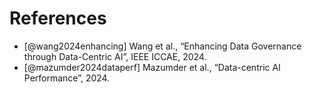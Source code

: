 # References

- [@wang2024enhancing] Wang et al., "Enhancing Data Governance through Data-Centric AI", IEEE ICCAE, 2024.
- [@mazumder2024dataperf] Mazumder et al., "Data-centric AI Performance", 2024.
